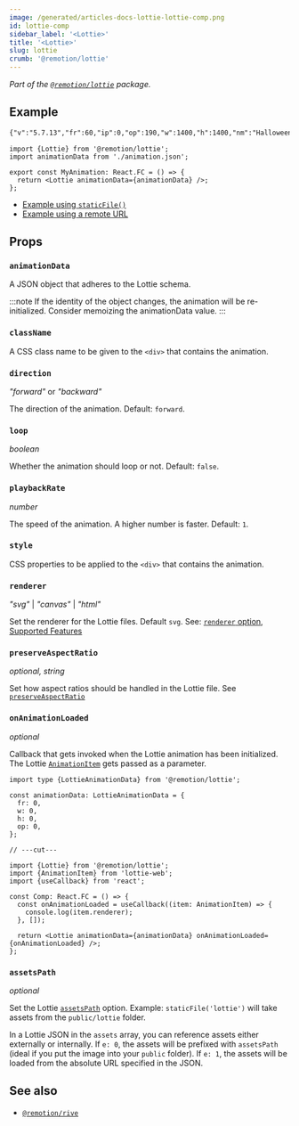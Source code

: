 ```yaml
---
image: /generated/articles-docs-lottie-lottie-comp.png
id: lottie-comp
sidebar_label: '<Lottie>'
title: '<Lottie>'
slug: lottie
crumb: '@remotion/lottie'
---
```


_Part of the [`@remotion/lottie`](/docs/lottie) package._

## Example

```txt title="animation.json"
{"v":"5.7.13","fr":60,"ip":0,"op":190,"w":1400,"h":1400,"nm":"Halloween4","ddd":0,"assets":[],"layers":[{"ddd":0,"ind":1,"ty":4,"nm":"syes2 Outlines","sr":1,"ks":{"o":{"a":1,"k":[{"i":{"x":[0.667],"y":[1]},"o":{"x":[0.333],"y":[0]},"t":81,"s":[0]},{"i":{"x":[0.833],"y":[1]},"o":{"x":[0.167],"y":[0]},"t":126,"s":[100]},{"i":{"x":[0.833],"y":[1]},"o":{"x":[0.167],"y":[0]},"t":180,"s":[100]},{"t":189,"s":[0]}],"ix":11},"r":{"a":0,"k":0,"ix":10},"p":{"a":0,"k":[700,700,0],"ix":2,"l":2},"a":{"a":0,"k":[700,700,0],"ix":1,"l":2},"s":{"a":0,"k":[81,81,100],"ix":6,"l":2}},"ao":0,"shapes":[{"ty":"gr","it":[{"ind":0,"ty":"sh","ix":1,"ks":{"a":0,"k":{"i":[[23.598,4.338],[-16.144,12.513],[-14.406,-3.486],[-5.783,-9.989],[5.551,-10.333],[13.41,0.622]],"o":[[13.06,-15.846],[12.84,-9.954],[11.369,2.748],[5.304,9.168],[-6.815,12.675],[-27.865,-1.285]],"v":[[-60.747,25.943],[-16.719,-16.816],[26.301,-32.49],[50.867,-9.75],[55.196,21.422],[18.174,35.354]],"c":true},"ix":2},"nm":"Path 1","mn":"ADBE Vector Shape - Group","hd":false},{"ty":"fl","c":{"a":0,"k":[0.075,0.035000000748,0.071000005685,1],"ix":4},"o":{"a":0,"k":100,"ix":5},"r":1,"bm":0,"nm":"Fill 1","mn":"ADBE Vector Graphic - Fill","hd":false},{"ty":"tr","p":{"a":0,"k":[1016.351,648.256],"ix":2},"a":{"a":0,"k":[0,0],"ix":1},"s":{"a":0,"k":[100,100],"ix":3},"r":{"a":0,"k":0,"ix":6},"o":{"a":0,"k":100,"ix":7},"sk":{"a":0,"k":0,"ix":4},"sa":{"a":0,"k":0,"ix":5},"nm":"Transform"}],"nm":"Group 1","np":2,"cix":2,"bm":0,"ix":1,"mn":"ADBE Vector Group","hd":false},{"ty":"gr","it":[{"ind":0,"ty":"sh","ix":1,"ks":{"a":0,"k":{"i":[[8.588,-5.228],[-0.529,-9.563],[-2.631,-4.201],[-26.415,-19.799],[-0.591,17.05],[11.075,13.562]],"o":[[-8.602,5.235],[0.295,5.194],[17.663,28.208],[8.121,-15.849],[0.646,-18.677],[-11.088,-13.558]],"v":[[-28.393,-48.557],[-43.638,-24.21],[-38.246,-10.278],[32.714,58.061],[43.521,7.485],[31.676,-44.504]],"c":true},"ix":2},"nm":"Path 1","mn":"ADBE Vector Shape - Group","hd":false},{"ty":"fl","c":{"a":0,"k":[0.075,0.035000000748,0.071000005685,1],"ix":4},"o":{"a":0,"k":100,"ix":5},"r":1,"bm":0,"nm":"Fill 1","mn":"ADBE Vector Graphic - Fill","hd":false},{"ty":"tr","p":{"a":0,"k":[868.17,595.655],"ix":2},"a":{"a":0,"k":[0,0],"ix":1},"s":{"a":0,"k":[100,100],"ix":3},"r":{"a":0,"k":0,"ix":6},"o":{"a":0,"k":100,"ix":7},"sk":{"a":0,"k":0,"ix":4},"sa":{"a":0,"k":0,"ix":5},"nm":"Transform"}],"nm":"Group 2","np":2,"cix":2,"bm":0,"ix":2,"mn":"ADBE Vector Group","hd":false}],"ip":0,"op":190,"st":0,"bm":0},{"ddd":0,"ind":2,"ty":4,"nm":"mouth Outlines","sr":1,"ks":{"o":{"a":1,"k":[{"i":{"x":[0.667],"y":[1]},"o":{"x":[0.333],"y":[0]},"t":126,"s":[0]},{"i":{"x":[0.833],"y":[1]},"o":{"x":[0.333],"y":[0]},"t":165,"s":[100]},{"i":{"x":[0.833],"y":[1]},"o":{"x":[0.167],"y":[0]},"t":180,"s":[100]},{"t":189,"s":[0]}],"ix":11},"r":{"a":0,"k":0,"ix":10},"p":{"a":0,"k":[700,700,0],"ix":2,"l":2},"a":{"a":0,"k":[700,700,0],"ix":1,"l":2},"s":{"a":0,"k":[81,81,100],"ix":6,"l":2}},"ao":0,"shapes":[{"ty":"gr","it":[{"ind":0,"ty":"sh","ix":1,"ks":{"a":0,"k":{"i":[[7.317,2.572],[-55.276,18.748],[-3.219,58.553],[13.379,-15.2],[1.988,11.645],[11.29,-14.437],[2.065,14.99],[13.311,-16.182],[4.956,16.23],[8.899,-17.054],[6.334,14.712],[1.491,-17.313],[7.875,10.834],[-1.962,-12.524]],"o":[[22.414,49.865],[55.282,-18.752],[-13.38,15.196],[-1.989,-11.659],[-11.301,14.427],[-6.001,-13.214],[-11.037,17.796],[-9.974,-12.898],[-4.967,18.206],[-8.578,-13.169],[-4.002,17.253],[-7.88,-10.845],[1.974,12.524],[-6.802,-0.536]],"v":[[-120.666,3.985],[16.998,59.13],[120.665,-77.878],[80.514,-32.268],[74.554,-67.213],[40.654,-23.918],[28.508,-66.494],[-8.082,-15.423],[-30.68,-59.515],[-51.564,-6.359],[-73.981,-48.265],[-82.225,3.686],[-105.874,-28.833],[-99.963,8.752]],"c":true},"ix":2},"nm":"Path 1","mn":"ADBE Vector Shape - Group","hd":false},{"ty":"fl","c":{"a":0,"k":[0.075,0.035000000748,0.071000005685,1],"ix":4},"o":{"a":0,"k":100,"ix":5},"r":1,"bm":0,"nm":"Fill 1","mn":"ADBE Vector Graphic - Fill","hd":false},{"ty":"tr","p":{"a":0,"k":[546.778,620.971],"ix":2},"a":{"a":0,"k":[0,0],"ix":1},"s":{"a":0,"k":[100,100],"ix":3},"r":{"a":0,"k":0,"ix":6},"o":{"a":0,"k":100,"ix":7},"sk":{"a":0,"k":0,"ix":4},"sa":{"a":0,"k":0,"ix":5},"nm":"Transform"}],"nm":"Group 1","np":2,"cix":2,"bm":0,"ix":1,"mn":"ADBE Vector Group","hd":false}],"ip":0,"op":190,"st":0,"bm":0},{"ddd":0,"ind":3,"ty":4,"nm":"eyes Outlines","sr":1,"ks":{"o":{"a":1,"k":[{"i":{"x":[0.667],"y":[1]},"o":{"x":[0.333],"y":[0]},"t":45,"s":[0]},{"i":{"x":[0.833],"y":[1]},"o":{"x":[0.333],"y":[0]},"t":90,"s":[100]},{"i":{"x":[0.833],"y":[1]},"o":{"x":[0.167],"y":[0]},"t":180,"s":[100]},{"t":189,"s":[0]}],"ix":11},"r":{"a":0,"k":0,"ix":10},"p":{"a":0,"k":[700,700,0],"ix":2,"l":2},"a":{"a":0,"k":[700,700,0],"ix":1,"l":2},"s":{"a":0,"k":[81,81,100],"ix":6,"l":2}},"ao":0,"shapes":[{"ty":"gr","it":[{"ind":0,"ty":"sh","ix":1,"ks":{"a":0,"k":{"i":[[-7.396,4.729],[-19.62,-29.593],[4.757,-6.698],[3.418,0.553],[3.092,1.532],[20.959,-9.584],[5.658,5.583],[-3.349,8.47]],"o":[[31.578,-20.161],[3.851,5.791],[-2.607,3.689],[-3.404,-0.546],[-18.538,-9.155],[-7.691,3.517],[-5.026,-4.942],[3.335,-8.474]],"v":[[-38.476,-16.268],[50.238,0.056],[52.279,22.001],[42.187,26.309],[32.713,22.262],[-29.641,29.118],[-52.01,30.845],[-53.511,6.705]],"c":true},"ix":2},"nm":"Path 1","mn":"ADBE Vector Shape - Group","hd":false},{"ty":"fl","c":{"a":0,"k":[0.075,0.035000000748,0.071000005685,1],"ix":4},"o":{"a":0,"k":100,"ix":5},"r":1,"bm":0,"nm":"Fill 1","mn":"ADBE Vector Graphic - Fill","hd":false},{"ty":"tr","p":{"a":0,"k":[593.479,470.1],"ix":2},"a":{"a":0,"k":[0,0],"ix":1},"s":{"a":0,"k":[100,100],"ix":3},"r":{"a":0,"k":0,"ix":6},"o":{"a":0,"k":100,"ix":7},"sk":{"a":0,"k":0,"ix":4},"sa":{"a":0,"k":0,"ix":5},"nm":"Transform"}],"nm":"Group 1","np":2,"cix":2,"bm":0,"ix":1,"mn":"ADBE Vector Group","hd":false},{"ty":"gr","it":[{"ind":0,"ty":"sh","ix":1,"ks":{"a":0,"k":{"i":[[7.389,-0.306],[10.089,-32.457],[-5.582,-2.562],[-2.79,2.184],[-2.306,2.765],[-20.077,3.744],[-3.576,7.127],[4.767,4.621]],"o":[[-31.53,1.33],[-1.975,6.351],[3.057,1.398],[2.789,-2.191],[13.781,-16.557],[7.361,-1.367],[3.173,-6.334],[-4.775,-4.616]],"v":[[24.553,-38.597],[-47.578,19.949],[-44.355,37.505],[-34.765,35.475],[-27.572,27.482],[27.256,0.095],[46.764,-10.272],[42.601,-29.199]],"c":true},"ix":2},"nm":"Path 1","mn":"ADBE Vector Shape - Group","hd":false},{"ty":"fl","c":{"a":0,"k":[0.075,0.035000000748,0.071000005685,1],"ix":4},"o":{"a":0,"k":100,"ix":5},"r":1,"bm":0,"nm":"Fill 1","mn":"ADBE Vector Graphic - Fill","hd":false},{"ty":"tr","p":{"a":0,"k":[440.244,517.803],"ix":2},"a":{"a":0,"k":[0,0],"ix":1},"s":{"a":0,"k":[100,100],"ix":3},"r":{"a":0,"k":0,"ix":6},"o":{"a":0,"k":100,"ix":7},"sk":{"a":0,"k":0,"ix":4},"sa":{"a":0,"k":0,"ix":5},"nm":"Transform"}],"nm":"Group 2","np":2,"cix":2,"bm":0,"ix":2,"mn":"ADBE Vector Group","hd":false}],"ip":0,"op":190,"st":0,"bm":0},{"ddd":0,"ind":4,"ty":4,"nm":"mouth2 Outlines","sr":1,"ks":{"o":{"a":1,"k":[{"i":{"x":[0.667],"y":[1]},"o":{"x":[0.333],"y":[0]},"t":126,"s":[0]},{"i":{"x":[0.833],"y":[1]},"o":{"x":[0.333],"y":[0]},"t":165,"s":[100]},{"i":{"x":[0.833],"y":[1]},"o":{"x":[0.167],"y":[0]},"t":180,"s":[100]},{"t":189,"s":[0]}],"ix":11},"r":{"a":0,"k":0,"ix":10},"p":{"a":0,"k":[700,700,0],"ix":2,"l":2},"a":{"a":0,"k":[700,700,0],"ix":1,"l":2},"s":{"a":0,"k":[81,81,100],"ix":6,"l":2}},"ao":0,"shapes":[{"ty":"gr","it":[{"ind":0,"ty":"sh","ix":1,"ks":{"a":0,"k":{"i":[[11.047,0.956],[0.35,-0.144],[0.901,-1.041],[0.453,-0.618],[6.272,-1.931],[2.02,4.882],[0.962,4.226],[1.458,0.346],[11.15,-8.673],[-0.171,2.531],[1.951,12.662],[3.18,1.45],[13.157,-7.11],[0.926,1.658],[-0.976,17.147],[1.614,1.247],[12.07,-2.924],[0.343,1.504],[-0.344,14.485],[7.543,12.506],[-22.114,-32.028],[-40.746,1.47],[-15.773,3.874],[-20.658,19.937]],"o":[[-0.372,0.196],[-1.807,0.783],[-0.48,0.584],[-3.758,5.235],[-6.691,2.037],[-1.635,-3.985],[-1.457,-0.333],[-12.07,7.424],[-2.192,1.704],[0.879,-13.049],[-3.256,-1.326],[-12.922,7.606],[-1.69,0.913],[-8.038,-14.387],[-1.649,-1.216],[-11.946,3.538],[-1.422,0.347],[-3.057,-14.063],[-9.542,-10.892],[-13.918,42.095],[22.116,32.017],[15.849,-0.563],[26.731,-6.576],[-11.239,0.395]],"v":[[92.391,39.28],[91.312,39.895],[89.958,40.758],[88.632,42.688],[73.251,56.833],[59.978,46.164],[56.337,33.77],[51.953,32.747],[19.356,61.315],[14.203,58.736],[12.404,19.979],[2.697,15.895],[-36.016,38.817],[-40.639,37.952],[-45.022,-12.052],[-49.907,-15.751],[-85.63,-4.227],[-88.88,-5.848],[-86.097,-49.696],[-111.915,-84.732],[-98.622,33.936],[2.875,83.262],[50.47,75.383],[125.833,40.211]],"c":true},"ix":2},"nm":"Path 1","mn":"ADBE Vector Shape - Group","hd":false},{"ty":"fl","c":{"a":0,"k":[0.075,0.035000000748,0.071000005685,1],"ix":4},"o":{"a":0,"k":100,"ix":5},"r":1,"bm":0,"nm":"Fill 1","mn":"ADBE Vector Graphic - Fill","hd":false},{"ty":"tr","p":{"a":0,"k":[902.385,716.475],"ix":2},"a":{"a":0,"k":[0,0],"ix":1},"s":{"a":0,"k":[100,100],"ix":3},"r":{"a":0,"k":0,"ix":6},"o":{"a":0,"k":100,"ix":7},"sk":{"a":0,"k":0,"ix":4},"sa":{"a":0,"k":0,"ix":5},"nm":"Transform"}],"nm":"Group 1","np":2,"cix":2,"bm":0,"ix":1,"mn":"ADBE Vector Group","hd":false}],"ip":0,"op":190,"st":0,"bm":0},{"ddd":0,"ind":5,"ty":4,"nm":"bag Outlines","sr":1,"ks":{"o":{"a":1,"k":[{"i":{"x":[0.667],"y":[1]},"o":{"x":[0.333],"y":[0]},"t":0,"s":[0]},{"i":{"x":[0.833],"y":[1]},"o":{"x":[0.333],"y":[0]},"t":45,"s":[100]},{"i":{"x":[0.833],"y":[1]},"o":{"x":[0.167],"y":[0]},"t":180,"s":[100]},{"t":189,"s":[0]}],"ix":11},"r":{"a":0,"k":0,"ix":10},"p":{"a":1,"k":[{"i":{"x":0.667,"y":1},"o":{"x":0.333,"y":0},"t":0,"s":[700,856,0],"to":[0,-26,0],"ti":[0,26,0]},{"t":45,"s":[700,700,0]}],"ix":2,"l":2},"a":{"a":0,"k":[700,700,0],"ix":1,"l":2},"s":{"a":0,"k":[81,81,100],"ix":6,"l":2}},"ao":0,"shapes":[{"ty":"gr","it":[{"ind":0,"ty":"sh","ix":1,"ks":{"a":0,"k":{"i":[[0,0],[8.615,2.583]],"o":[[-8.625,-2.576],[0,0]],"v":[[12.924,3.867],[-12.924,-3.867]],"c":false},"ix":2},"nm":"Path 1","mn":"ADBE Vector Shape - Group","hd":false},{"ty":"st","c":{"a":0,"k":[0.075,0.035000000748,0.071000005685,1],"ix":3},"o":{"a":0,"k":100,"ix":4},"w":{"a":0,"k":0.5,"ix":5},"lc":2,"lj":1,"ml":10,"bm":0,"nm":"Stroke 1","mn":"ADBE Vector Graphic - Stroke","hd":false},{"ty":"tr","p":{"a":0,"k":[600.913,847.655],"ix":2},"a":{"a":0,"k":[0,0],"ix":1},"s":{"a":0,"k":[100,100],"ix":3},"r":{"a":0,"k":0,"ix":6},"o":{"a":0,"k":100,"ix":7},"sk":{"a":0,"k":0,"ix":4},"sa":{"a":0,"k":0,"ix":5},"nm":"Transform"}],"nm":"Group 1","np":2,"cix":2,"bm":0,"ix":1,"mn":"ADBE Vector Group","hd":false},{"ty":"gr","it":[{"ind":0,"ty":"sh","ix":1,"ks":{"a":0,"k":{"i":[[0,0],[0.526,16.058]],"o":[[-3.854,-15.354],[0,0]],"v":[[3.306,23.664],[-3.306,-23.663]],"c":false},"ix":2},"nm":"Path 1","mn":"ADBE Vector Shape - Group","hd":false},{"ty":"st","c":{"a":0,"k":[0.075,0.035000000748,0.071000005685,1],"ix":3},"o":{"a":0,"k":100,"ix":4},"w":{"a":0,"k":0.5,"ix":5},"lc":2,"lj":1,"ml":10,"bm":0,"nm":"Stroke 1","mn":"ADBE Vector Graphic - Stroke","hd":false},{"ty":"tr","p":{"a":0,"k":[637.784,816.297],"ix":2},"a":{"a":0,"k":[0,0],"ix":1},"s":{"a":0,"k":[100,100],"ix":3},"r":{"a":0,"k":0,"ix":6},"o":{"a":0,"k":100,"ix":7},"sk":{"a":0,"k":0,"ix":4},"sa":{"a":0,"k":0,"ix":5},"nm":"Transform"}],"nm":"Group 2","np":2,"cix":2,"bm":0,"ix":2,"mn":"ADBE Vector Group","hd":false},{"ty":"gr","it":[{"ind":0,"ty":"sh","ix":1,"ks":{"a":0,"k":{"i":[[0,0],[1.099,64.303]],"o":[[8.364,-64.161],[0,0]],"v":[[-33.274,90.516],[32.175,-90.516]],"c":false},"ix":2},"nm":"Path 1","mn":"ADBE Vector Shape - Group","hd":false},{"ty":"st","c":{"a":0,"k":[0.075,0.035000000748,0.071000005685,1],"ix":3},"o":{"a":0,"k":100,"ix":4},"w":{"a":0,"k":0.5,"ix":5},"lc":2,"lj":1,"ml":10,"bm":0,"nm":"Stroke 1","mn":"ADBE Vector Graphic - Stroke","hd":false},{"ty":"tr","p":{"a":0,"k":[704.139,727.834],"ix":2},"a":{"a":0,"k":[0,0],"ix":1},"s":{"a":0,"k":[100,100],"ix":3},"r":{"a":0,"k":0,"ix":6},"o":{"a":0,"k":100,"ix":7},"sk":{"a":0,"k":0,"ix":4},"sa":{"a":0,"k":0,"ix":5},"nm":"Transform"}],"nm":"Group 3","np":2,"cix":2,"bm":0,"ix":3,"mn":"ADBE Vector Group","hd":false},{"ty":"gr","it":[{"ind":0,"ty":"sh","ix":1,"ks":{"a":0,"k":{"i":[[0,0],[-17.84,-0.216]],"o":[[12.329,-13.789],[0,0]],"v":[[-24.055,10.932],[24.055,-10.716]],"c":false},"ix":2},"nm":"Path 1","mn":"ADBE Vector Shape - Group","hd":false},{"ty":"st","c":{"a":0,"k":[0.075,0.035000000748,0.071000005685,1],"ix":3},"o":{"a":0,"k":100,"ix":4},"w":{"a":0,"k":0.5,"ix":5},"lc":2,"lj":1,"ml":10,"bm":0,"nm":"Stroke 1","mn":"ADBE Vector Graphic - Stroke","hd":false},{"ty":"tr","p":{"a":0,"k":[631.898,872.32],"ix":2},"a":{"a":0,"k":[0,0],"ix":1},"s":{"a":0,"k":[100,100],"ix":3},"r":{"a":0,"k":0,"ix":6},"o":{"a":0,"k":100,"ix":7},"sk":{"a":0,"k":0,"ix":4},"sa":{"a":0,"k":0,"ix":5},"nm":"Transform"}],"nm":"Group 4","np":2,"cix":2,"bm":0,"ix":4,"mn":"ADBE Vector Group","hd":false},{"ty":"gr","it":[{"ind":0,"ty":"sh","ix":1,"ks":{"a":0,"k":{"i":[[-72.516,-64.379],[37.905,51.972],[-22.914,63.997],[-5.819,-16.495]],"o":[[-59.257,-20.067],[-37.908,-51.984],[-3.878,17.642],[57.508,162.522]],"v":[[104.068,147.081],[-49.833,42.111],[-81.154,-147.081],[-71.512,-95.847]],"c":true},"ix":2},"nm":"Path 1","mn":"ADBE Vector Shape - Group","hd":false},{"ty":"fl","c":{"a":0,"k":[0.969000004787,0.741000007181,0.118000000598,1],"ix":4},"o":{"a":0,"k":100,"ix":5},"r":1,"bm":0,"nm":"Fill 1","mn":"ADBE Vector Graphic - Fill","hd":false},{"ty":"tr","p":{"a":0,"k":[427.43,668.832],"ix":2},"a":{"a":0,"k":[0,0],"ix":1},"s":{"a":0,"k":[100,100],"ix":3},"r":{"a":0,"k":0,"ix":6},"o":{"a":0,"k":100,"ix":7},"sk":{"a":0,"k":0,"ix":4},"sa":{"a":0,"k":0,"ix":5},"nm":"Transform"}],"nm":"Group 5","np":2,"cix":2,"bm":0,"ix":5,"mn":"ADBE Vector Group","hd":false},{"ty":"gr","it":[{"ind":0,"ty":"sh","ix":1,"ks":{"a":0,"k":{"i":[[8.866,-6.495],[0.807,-32.509],[-9.164,1.806],[-6.173,-2.765],[-5.894,5.98],[-2.047,7.553],[-2.082,-1.941],[-6.777,11.777],[5.942,8.88],[9.147,5.476],[5.053,9.556]],"o":[[-19.38,31.237],[8.961,-0.348],[7.598,-1.507],[5.99,2.686],[5.901,-5.981],[3.091,0.23],[7.722,7.206],[6.781,-11.763],[-5.926,-8.869],[-9.142,-5.468],[-10.992,6.035]],"v":[[-27.619,-40.056],[-58.87,58.621],[-34.688,41.174],[-17.901,51.129],[2.76,44.279],[14.133,22.897],[20.859,27.953],[52.089,16.019],[51.238,-17.908],[26.651,-37.659],[3.237,-58.622]],"c":true},"ix":2},"nm":"Path 1","mn":"ADBE Vector Shape - Group","hd":false},{"ty":"fl","c":{"a":0,"k":[0.969000004787,0.573000021542,0.118000000598,1],"ix":4},"o":{"a":0,"k":100,"ix":5},"r":1,"bm":0,"nm":"Fill 1","mn":"ADBE Vector Graphic - Fill","hd":false},{"ty":"tr","p":{"a":0,"k":[641.742,907.073],"ix":2},"a":{"a":0,"k":[0,0],"ix":1},"s":{"a":0,"k":[100,100],"ix":3},"r":{"a":0,"k":0,"ix":6},"o":{"a":0,"k":100,"ix":7},"sk":{"a":0,"k":0,"ix":4},"sa":{"a":0,"k":0,"ix":5},"nm":"Transform"}],"nm":"Group 6","np":2,"cix":2,"bm":0,"ix":6,"mn":"ADBE Vector Group","hd":false},{"ty":"gr","it":[{"ind":0,"ty":"sh","ix":1,"ks":{"a":0,"k":{"i":[[2.706,-1.381],[21.725,-6.242],[38.98,-2.594],[62.052,20.984],[-17.443,-15.86],[-18.995,-4.791],[-31.264,-1.11],[-15.794,2.006],[-8.282,1.082],[-8.244,1.997],[-14.345,4.732],[-12.963,34.525]],"o":[[-20.445,10.397],[-38.118,10.974],[-65.457,4.355],[14.777,20.992],[18.635,6.042],[30.146,7.602],[15.774,0.559],[8.275,-1.041],[8.346,-1.093],[14.579,-3.52],[16.955,-25.265],[-2.679,1.45]],"v":[[183.763,-52.337],[120.274,-27.564],[3.519,-8.568],[-191.806,-29.773],[-143.147,25.428],[-86.776,41.949],[5.462,56.126],[52.876,54.071],[77.711,51.585],[102.617,46.854],[145.888,33.926],[191.806,-56.686]],"c":true},"ix":2},"nm":"Path 1","mn":"ADBE Vector Shape - Group","hd":false},{"ty":"fl","c":{"a":0,"k":[0.969000004787,0.486000001197,0.118000000598,1],"ix":4},"o":{"a":0,"k":100,"ix":5},"r":1,"bm":0,"nm":"Fill 1","mn":"ADBE Vector Graphic - Fill","hd":false},{"ty":"tr","p":{"a":0,"k":[558.172,763.575],"ix":2},"a":{"a":0,"k":[0,0],"ix":1},"s":{"a":0,"k":[100,100],"ix":3},"r":{"a":0,"k":0,"ix":6},"o":{"a":0,"k":100,"ix":7},"sk":{"a":0,"k":0,"ix":4},"sa":{"a":0,"k":0,"ix":5},"nm":"Transform"}],"nm":"Group 7","np":2,"cix":2,"bm":0,"ix":7,"mn":"ADBE Vector Group","hd":false},{"ty":"gr","it":[{"ind":0,"ty":"sh","ix":1,"ks":{"a":0,"k":{"i":[[0.748,-0.652],[19.6,-12.887],[20.15,-8.227],[41.021,-7.313],[73.322,12.96],[-8.701,-28.13],[-39.795,-2.524],[-20.201,0.653],[-21.125,2.373],[-39.801,16.604],[-30.398,23.646],[0.989,16.027],[8.238,24.08]],"o":[[-17.766,15.702],[-18.505,12.164],[-39.189,16.01],[-74.343,13.262],[0.8,26.411],[37.653,12.489],[20.094,1.275],[21.101,-0.669],[42.017,-4.706],[34.875,-14.564],[0.812,-15.688],[-1.539,-25.339],[-0.742,0.664]],"v":[[220.406,-106.169],[164.566,-62.793],[106.49,-32.732],[-14.375,1.923],[-238.266,2.747],[-224.433,84.76],[-107.675,106.689],[-47.182,107.517],[15.997,104.673],[139.501,72.388],[237.441,14.158],[237.277,-33.444],[222.604,-108.169]],"c":true},"ix":2},"nm":"Path 1","mn":"ADBE Vector Shape - Group","hd":false},{"ty":"fl","c":{"a":0,"k":[0.969000004787,0.486000001197,0.118000000598,1],"ix":4},"o":{"a":0,"k":100,"ix":5},"r":1,"bm":0,"nm":"Fill 1","mn":"ADBE Vector Graphic - Fill","hd":false},{"ty":"tr","p":{"a":0,"k":[542.572,550.63],"ix":2},"a":{"a":0,"k":[0,0],"ix":1},"s":{"a":0,"k":[100,100],"ix":3},"r":{"a":0,"k":0,"ix":6},"o":{"a":0,"k":100,"ix":7},"sk":{"a":0,"k":0,"ix":4},"sa":{"a":0,"k":0,"ix":5},"nm":"Transform"}],"nm":"Group 8","np":2,"cix":2,"bm":0,"ix":8,"mn":"ADBE Vector Group","hd":false},{"ty":"gr","it":[{"ind":0,"ty":"sh","ix":1,"ks":{"a":0,"k":{"i":[[9.862,-7.646],[15.162,-9.48],[14.464,-6.695],[49.288,-2.895],[6.052,-24.753],[-35.318,7.701],[-36.026,14.11],[-34.972,21.448],[-17.442,14.956],[37.615,7.42]],"o":[[-14.238,11.061],[-13.668,8.54],[-45.751,21.155],[-11.582,20.861],[35.689,-0.331],[37.475,-8.161],[37.547,-14.702],[19.531,-11.998],[-25.779,-21.221],[-9.365,8.622]],"v":[[66.742,-67.805],[22.932,-36.272],[-19.341,-13.46],[-163.892,23.572],[-190.781,92.214],[-83.967,80.871],[25.104,43.829],[135.152,-7.765],[190.781,-48.005],[95.693,-92.214]],"c":true},"ix":2},"nm":"Path 1","mn":"ADBE Vector Shape - Group","hd":false},{"ty":"fl","c":{"a":0,"k":[0.969000004787,0.486000001197,0.118000000598,1],"ix":4},"o":{"a":0,"k":100,"ix":5},"r":1,"bm":0,"nm":"Fill 1","mn":"ADBE Vector Graphic - Fill","hd":false},{"ty":"tr","p":{"a":0,"k":[503.056,384.674],"ix":2},"a":{"a":0,"k":[0,0],"ix":1},"s":{"a":0,"k":[100,100],"ix":3},"r":{"a":0,"k":0,"ix":6},"o":{"a":0,"k":100,"ix":7},"sk":{"a":0,"k":0,"ix":4},"sa":{"a":0,"k":0,"ix":5},"nm":"Transform"}],"nm":"Group 9","np":2,"cix":2,"bm":0,"ix":9,"mn":"ADBE Vector Group","hd":false},{"ty":"gr","it":[{"ind":0,"ty":"sh","ix":1,"ks":{"a":0,"k":{"i":[[-10.58,3.984],[-17.896,10.432],[-2.689,1.697],[5.496,-1.099],[24.656,-19.862]],"o":[[19.116,-7.21],[2.745,-1.604],[-5.334,0.838],[-27.679,5.571],[10.803,-3.068]],"v":[[-15.85,10.457],[39.872,-15.909],[47.944,-20.956],[31.738,-18.081],[-47.943,20.956]],"c":true},"ix":2},"nm":"Path 1","mn":"ADBE Vector Shape - Group","hd":false},{"ty":"fl","c":{"a":0,"k":[0.969000004787,0.486000001197,0.118000000598,1],"ix":4},"o":{"a":0,"k":100,"ix":5},"r":1,"bm":0,"nm":"Fill 1","mn":"ADBE Vector Graphic - Fill","hd":false},{"ty":"tr","p":{"a":0,"k":[449.376,312.701],"ix":2},"a":{"a":0,"k":[0,0],"ix":1},"s":{"a":0,"k":[100,100],"ix":3},"r":{"a":0,"k":0,"ix":6},"o":{"a":0,"k":100,"ix":7},"sk":{"a":0,"k":0,"ix":4},"sa":{"a":0,"k":0,"ix":5},"nm":"Transform"}],"nm":"Group 10","np":2,"cix":2,"bm":0,"ix":10,"mn":"ADBE Vector Group","hd":false},{"ty":"gr","it":[{"ind":0,"ty":"sh","ix":1,"ks":{"a":0,"k":{"i":[[68.181,130.869],[-122.563,24.684],[-7.989,-131.206],[60.967,-5.235]],"o":[[-101.686,-195.127],[193.949,-39.041],[11.013,180.573],[-78.881,6.774]],"v":[[-173.28,128.982],[-34.783,-271.169],[263.953,-48.596],[104.049,303.437]],"c":true},"ix":2},"nm":"Path 1","mn":"ADBE Vector Shape - Group","hd":false},{"ty":"fl","c":{"a":0,"k":[0.969000004787,0.573000021542,0.118000000598,1],"ix":4},"o":{"a":0,"k":100,"ix":5},"r":1,"bm":0,"nm":"Fill 1","mn":"ADBE Vector Graphic - Fill","hd":false},{"ty":"tr","p":{"a":0,"k":[515.896,565.783],"ix":2},"a":{"a":0,"k":[0,0],"ix":1},"s":{"a":0,"k":[100,100],"ix":3},"r":{"a":0,"k":0,"ix":6},"o":{"a":0,"k":100,"ix":7},"sk":{"a":0,"k":0,"ix":4},"sa":{"a":0,"k":0,"ix":5},"nm":"Transform"}],"nm":"Group 11","np":2,"cix":2,"bm":0,"ix":11,"mn":"ADBE Vector Group","hd":false},{"ty":"gr","it":[{"ind":0,"ty":"sh","ix":1,"ks":{"a":0,"k":{"i":[[0,0],[-6.657,-16.803],[-5.001,-17.299],[20.816,-16.044],[21.149,-15.557],[4.214,-39.152],[-25.488,-28.314]],"o":[[-10.899,14.536],[6.588,16.657],[7.369,25.545],[-20.827,16.059],[-30.987,22.781],[-4.209,39.162],[0,0]],"v":[[55.865,-207.393],[48.834,-155.371],[75.162,-109.187],[44.99,-40.176],[-22.044,0.364],[-78.322,99.446],[-44.264,207.393]],"c":false},"ix":2},"nm":"Path 1","mn":"ADBE Vector Shape - Group","hd":false},{"ty":"st","c":{"a":0,"k":[0.075,0.035000000748,0.071000005685,1],"ix":3},"o":{"a":0,"k":100,"ix":4},"w":{"a":0,"k":0.5,"ix":5},"lc":2,"lj":1,"ml":10,"bm":0,"nm":"Stroke 1","mn":"ADBE Vector Graphic - Stroke","hd":false},{"ty":"tr","p":{"a":0,"k":[584.175,1089.951],"ix":2},"a":{"a":0,"k":[0,0],"ix":1},"s":{"a":0,"k":[100,100],"ix":3},"r":{"a":0,"k":0,"ix":6},"o":{"a":0,"k":100,"ix":7},"sk":{"a":0,"k":0,"ix":4},"sa":{"a":0,"k":0,"ix":5},"nm":"Transform"}],"nm":"Group 12","np":2,"cix":2,"bm":0,"ix":12,"mn":"ADBE Vector Group","hd":false}],"ip":0,"op":190,"st":0,"bm":0},{"ddd":0,"ind":6,"ty":4,"nm":"bag2 Outlines","sr":1,"ks":{"o":{"a":1,"k":[{"i":{"x":[0.667],"y":[1]},"o":{"x":[0.333],"y":[0]},"t":0,"s":[0]},{"i":{"x":[0.78],"y":[17.742]},"o":{"x":[0.318],"y":[0]},"t":45,"s":[100]},{"i":{"x":[0.722],"y":[1]},"o":{"x":[0.385],"y":[0.02]},"t":180,"s":[100]},{"t":189,"s":[0]}],"ix":11},"r":{"a":0,"k":0,"ix":10},"p":{"a":1,"k":[{"i":{"x":0.667,"y":1},"o":{"x":0.333,"y":0},"t":0,"s":[700,856,0],"to":[0,-26,0],"ti":[0,26,0]},{"i":{"x":0.667,"y":0.667},"o":{"x":0.333,"y":0.333},"t":45,"s":[700,700,0],"to":[0,0,0],"ti":[0,0,0]},{"t":180,"s":[700,700,0]}],"ix":2,"l":2},"a":{"a":0,"k":[700,700,0],"ix":1,"l":2},"s":{"a":0,"k":[81,81,100],"ix":6,"l":2}},"ao":0,"shapes":[{"ty":"gr","it":[{"ind":0,"ty":"sh","ix":1,"ks":{"a":0,"k":{"i":[[0,0],[2.9,-19.847],[4.72,-18.521],[28.38,8.632],[28.418,9.365],[25.324,-26.216],[-8.571,-47.938]],"o":[[-18.212,0.265],[-2.865,19.662],[-7.008,27.384],[-28.382,-8.639],[-41.631,-13.695],[-25.315,26.209],[0,0]],"v":[[164.64,-110.647],[129.617,-77.27],[129.253,-14.616],[63.143,8.512],[-22.154,-27.992],[-129.267,-7.969],[-156.069,110.647]],"c":false},"ix":2},"nm":"Path 1","mn":"ADBE Vector Shape - Group","hd":false},{"ty":"st","c":{"a":0,"k":[0.075,0.035000000748,0.071000005685,1],"ix":3},"o":{"a":0,"k":100,"ix":4},"w":{"a":0,"k":0.5,"ix":5},"lc":2,"lj":1,"ml":10,"bm":0,"nm":"Stroke 1","mn":"ADBE Vector Graphic - Stroke","hd":false},{"ty":"tr","p":{"a":0,"k":[639.495,1092.547],"ix":2},"a":{"a":0,"k":[0,0],"ix":1},"s":{"a":0,"k":[100,100],"ix":3},"r":{"a":0,"k":0,"ix":6},"o":{"a":0,"k":100,"ix":7},"sk":{"a":0,"k":0,"ix":4},"sa":{"a":0,"k":0,"ix":5},"nm":"Transform"}],"nm":"Group 1","np":2,"cix":2,"bm":0,"ix":1,"mn":"ADBE Vector Group","hd":false},{"ty":"gr","it":[{"ind":0,"ty":"sh","ix":1,"ks":{"a":0,"k":{"i":[[0,0],[-20.659,-6.039],[-4.555,2.608]],"o":[[15.608,15.265],[4.925,1.443],[0,0]],"v":[[-35.229,-17.546],[20.205,15.021],[35.229,14.938]],"c":false},"ix":2},"nm":"Path 1","mn":"ADBE Vector Shape - Group","hd":false},{"ty":"st","c":{"a":0,"k":[0.075,0.035000000748,0.071000005685,1],"ix":3},"o":{"a":0,"k":100,"ix":4},"w":{"a":0,"k":0.5,"ix":5},"lc":2,"lj":1,"ml":10,"bm":0,"nm":"Stroke 1","mn":"ADBE Vector Graphic - Stroke","hd":false},{"ty":"tr","p":{"a":0,"k":[792.133,965.742],"ix":2},"a":{"a":0,"k":[0,0],"ix":1},"s":{"a":0,"k":[100,100],"ix":3},"r":{"a":0,"k":0,"ix":6},"o":{"a":0,"k":100,"ix":7},"sk":{"a":0,"k":0,"ix":4},"sa":{"a":0,"k":0,"ix":5},"nm":"Transform"}],"nm":"Group 2","np":2,"cix":2,"bm":0,"ix":2,"mn":"ADBE Vector Group","hd":false},{"ty":"gr","it":[{"ind":0,"ty":"sh","ix":1,"ks":{"a":0,"k":{"i":[[9.858,3.47],[17.243,-8.645],[3.813,-4.953],[-4.074,-4.7],[-5.792,1.062],[-5.826,0.742],[0.351,-6.849],[-6.644,-2.504],[-11.081,3.28],[-1.257,-5.475],[-5.786,-0.838],[-4.259,7.714],[-3.318,-3.5],[-4.519,1.972],[1.36,7.403],[0,0]],"o":[[-17.656,7.846],[-5.682,2.852],[-3.827,4.947],[3.738,4.317],[5.757,-1.085],[-3.366,6.056],[-0.329,6.843],[10.737,4.06],[-1.065,5.54],[1.257,5.503],[8.964,1.288],[1.545,4.493],[3.311,3.497],[7.166,-3.106],[0,0],[-16.289,-4.706]],"v":[[7.867,-55.071],[-44.488,-30.333],[-59.843,-19.486],[-60.737,-2.43],[-44.482,1.496],[-27.445,-2.773],[-34.425,16.51],[-24.717,33.315],[7.585,23.906],[6.72,40.64],[17.966,52.221],[37.813,36.867],[44.305,49.521],[57.646,53.1],[63.232,32.915],[49.705,-40.336]],"c":true},"ix":2},"nm":"Path 1","mn":"ADBE Vector Shape - Group","hd":false},{"ty":"fl","c":{"a":0,"k":[0.779999976065,0.685999971278,0.745000023935,1],"ix":4},"o":{"a":0,"k":100,"ix":5},"r":1,"bm":0,"nm":"Fill 1","mn":"ADBE Vector Graphic - Fill","hd":false},{"ty":"tr","p":{"a":0,"k":[770.767,992.317],"ix":2},"a":{"a":0,"k":[0,0],"ix":1},"s":{"a":0,"k":[100,100],"ix":3},"r":{"a":0,"k":0,"ix":6},"o":{"a":0,"k":100,"ix":7},"sk":{"a":0,"k":0,"ix":4},"sa":{"a":0,"k":0,"ix":5},"nm":"Transform"}],"nm":"Group 3","np":2,"cix":2,"bm":0,"ix":3,"mn":"ADBE Vector Group","hd":false},{"ty":"gr","it":[{"ind":0,"ty":"sh","ix":1,"ks":{"a":0,"k":{"i":[[-1.264,11.84],[1.93,23.118],[13.493,13.685],[10.346,3.167],[10.326,3.541],[9.885,5.272],[8.182,6.179],[9.425,15.3],[4.871,24.347],[-2.315,-37.671],[-9.584,-12.916],[-13.692,-9.651],[-13.864,-14.488],[-3.757,-8.097],[-1.353,-9.519],[1.306,-18.467],[-26.827,8.697]],"o":[[2.445,-22.702],[-1.67,-20.133],[-7.701,-7.809],[-10.435,-3.181],[-10.566,-3.634],[-8.994,-4.796],[-14.117,-10.653],[-12.745,-20.771],[-7.976,37.612],[4.699,15.124],[10.112,13.633],[15.966,11.257],[6.079,6.352],[4.026,8.652],[2.631,18.466],[22.761,1.02],[-1.841,-11.668]],"v":[[94.696,116.621],[104.932,49.041],[79.299,-2.088],[52.858,-18.147],[21.387,-26.947],[-9.246,-40.487],[-35.476,-56.409],[-70.828,-96.2],[-96.852,-164.882],[-104.546,-50.295],[-82.933,-7.962],[-46.646,27.699],[2.062,59.445],[16.928,81.162],[24.142,108.549],[20.342,163.862],[95.658,152.094]],"c":true},"ix":2},"nm":"Path 1","mn":"ADBE Vector Shape - Group","hd":false},{"ty":"fl","c":{"a":0,"k":[0.877999997606,0.827000038297,0.859000052658,1],"ix":4},"o":{"a":0,"k":100,"ix":5},"r":1,"bm":0,"nm":"Fill 1","mn":"ADBE Vector Graphic - Fill","hd":false},{"ty":"tr","p":{"a":0,"k":[805.701,815.953],"ix":2},"a":{"a":0,"k":[0,0],"ix":1},"s":{"a":0,"k":[100,100],"ix":3},"r":{"a":0,"k":0,"ix":6},"o":{"a":0,"k":100,"ix":7},"sk":{"a":0,"k":0,"ix":4},"sa":{"a":0,"k":0,"ix":5},"nm":"Transform"}],"nm":"Group 4","np":2,"cix":2,"bm":0,"ix":4,"mn":"ADBE Vector Group","hd":false},{"ty":"gr","it":[{"ind":0,"ty":"sh","ix":1,"ks":{"a":0,"k":{"i":[[-0.329,13.641],[9.652,21.99],[14.942,14.567],[23.131,3.833],[23.324,10.143],[10.106,6],[7.831,5.805],[8.464,19.542],[-1.854,13.761],[1.209,-2.508],[4.967,-18.82],[-21.015,-26.528],[-16.592,-8.916],[-10.532,-3.988],[-10.339,-2.717],[-8.402,-6.437],[-5.482,-7.296],[0.996,-20.573],[1.085,-22.073],[-1.237,-8.089],[-33.45,25.94]],"o":[[0.611,-24.158],[-8.601,-19.587],[-17.017,-16.578],[-24.862,-4.119],[-10.786,-4.696],[-8.367,-4.954],[-16.715,-12.387],[-5.654,-13.036],[-1.25,2.456],[-8.415,17.233],[4.816,34.22],[11.961,15.124],[9.947,5.338],[10.016,3.796],[10.03,2.639],[7.179,5.493],[11.934,15.908],[-1.072,22.11],[-0.432,8.306],[33.945,-12.147],[1.992,-13.4]],"v":[[151.85,98.104],[140.515,27.526],[103.603,-23.641],[42.474,-55.63],[-30.21,-74.097],[-60.946,-91.103],[-85.444,-106.918],[-123.064,-155.331],[-128.78,-196.073],[-132.51,-188.67],[-152.461,-134.365],[-114.882,-39.909],[-71.821,-5.051],[-41.181,9.263],[-10.438,18.056],[17.976,30.501],[36.964,50.554],[54.675,106.408],[43.662,171.444],[44.961,196.073],[147.811,138.576]],"c":true},"ix":2},"nm":"Path 1","mn":"ADBE Vector Shape - Group","hd":false},{"ty":"fl","c":{"a":0,"k":[0.877999997606,0.827000038297,0.859000052658,1],"ix":4},"o":{"a":0,"k":100,"ix":5},"r":1,"bm":0,"nm":"Fill 1","mn":"ADBE Vector Graphic - Fill","hd":false},{"ty":"tr","p":{"a":0,"k":[865.211,768.92],"ix":2},"a":{"a":0,"k":[0,0],"ix":1},"s":{"a":0,"k":[100,100],"ix":3},"r":{"a":0,"k":0,"ix":6},"o":{"a":0,"k":100,"ix":7},"sk":{"a":0,"k":0,"ix":4},"sa":{"a":0,"k":0,"ix":5},"nm":"Transform"}],"nm":"Group 5","np":2,"cix":2,"bm":0,"ix":5,"mn":"ADBE Vector Group","hd":false},{"ty":"gr","it":[{"ind":0,"ty":"sh","ix":1,"ks":{"a":0,"k":{"i":[[3.133,6.468],[13.458,13.41],[19.985,11.116],[22.265,2.892],[20.796,9.233],[15.698,16.217],[11.492,19.469],[4.891,15.829],[9.775,-16.896],[0.494,-1.182],[-1.766,-12.098],[-5.778,-9.742],[-9.164,-7.687],[-9.294,-5.403],[-10.175,-4.744],[-11.995,-2.999],[-11.789,-1.695],[-11.116,-5.249],[-13.994,-16.227],[-6.645,-19.882],[1.36,-23.68],[1.038,-7.88],[-18.534,23.1],[-10.297,16.849]],"o":[[-8.45,-17.434],[-16.281,-16.206],[-19.957,-11.088],[-22.315,-2.896],[-20.562,-9.117],[-15.498,-16.007],[-8.354,-14.17],[-11.59,14.028],[0.514,0.849],[-4.74,11.277],[1.663,11.521],[6.176,10.377],[8.307,6.984],[9.721,5.64],[11.239,5.263],[11.562,2.879],[12.077,1.741],[19.16,9.061],[13.363,15.488],[7.487,22.406],[-0.46,7.958],[21.516,-17.779],[13.672,-16.99],[-2.308,-6.856]],"v":[[181.453,64.063],[147.906,17.972],[94.651,-25.354],[29.998,-42.552],[-35.953,-57.333],[-89.656,-98.924],[-131.466,-151.152],[-151.08,-196.35],[-183.114,-149.854],[-182.888,-146.776],[-187.669,-111.379],[-175.359,-79.835],[-153.479,-52.909],[-126.657,-34.851],[-97.213,-18.415],[-62.176,-6.3],[-27.167,0.372],[7.698,9.807],[57.099,48.54],[88.339,101.555],[95.454,172.628],[93.044,196.35],[153.629,134.95],[189.435,84.136]],"c":true},"ix":2},"nm":"Path 1","mn":"ADBE Vector Shape - Group","hd":false},{"ty":"fl","c":{"a":0,"k":[0.877999997606,0.827000038297,0.859000052658,1],"ix":4},"o":{"a":0,"k":100,"ix":5},"r":1,"bm":0,"nm":"Fill 1","mn":"ADBE Vector Graphic - Fill","hd":false},{"ty":"tr","p":{"a":0,"k":[930.297,702.905],"ix":2},"a":{"a":0,"k":[0,0],"ix":1},"s":{"a":0,"k":[100,100],"ix":3},"r":{"a":0,"k":0,"ix":6},"o":{"a":0,"k":100,"ix":7},"sk":{"a":0,"k":0,"ix":4},"sa":{"a":0,"k":0,"ix":5},"nm":"Transform"}],"nm":"Group 6","np":2,"cix":2,"bm":0,"ix":6,"mn":"ADBE Vector Group","hd":false},{"ty":"gr","it":[{"ind":0,"ty":"sh","ix":1,"ks":{"a":0,"k":{"i":[[2.638,0.429],[42.793,6.726],[20.377,8.319],[15.643,12.377],[6.397,6.883],[5.804,8.142],[2.37,9.052],[-1.739,9.062],[0.707,-3.755],[-4.604,-10.68],[-8.299,-8.275],[-8.148,-6.966],[-9.192,-4.871],[-9.055,-3.645],[-10.814,-3.006],[-21.983,-0.186],[-33.222,-6.242],[19.264,21.159],[4.926,-0.498],[20.032,7.089],[15.272,36.222],[44.228,-50.773],[-11.176,-16.865],[-8.725,-9.545],[-10.181,-8.896],[-10.072,-5.378],[-11.096,-2.356],[-22.313,-4.26],[-10.031,-4.634],[-9.096,-6.915],[-13.836,-16.505],[-6.843,-18.04],[12.276,55.008]],"o":[[-42.745,-6.956],[-21.715,-3.4],[-18.17,-7.413],[-7.309,-5.798],[-6.766,-7.255],[-5.331,-7.471],[-2.335,-8.935],[0.72,-3.765],[-2.164,11.575],[4.726,10.961],[7.599,7.553],[7.969,6.801],[8.663,4.59],[10.435,4.201],[21.132,5.877],[33.738,0.285],[-7.597,-26.735],[-4.857,0.931],[-21.276,2.16],[-34.775,-12.308],[-72.595,-8.368],[5.846,19.534],[7.201,10.882],[9.164,10.021],[8.635,7.547],[10.078,5.39],[22.237,4.741],[10.792,2.067],[10.326,4.785],[16.989,12.881],[12.188,14.523],[38.1,-66.58],[-2.61,-0.584]],"v":[[175.772,-9.752],[46.589,-13.695],[-16.663,-31.75],[-67.94,-59.034],[-88.454,-78.177],[-108.3,-100.672],[-120.358,-126.349],[-120.343,-153.529],[-114.806,-152.451],[-111.797,-120.175],[-92.699,-92.411],[-70.09,-69.758],[-44.362,-52.122],[-17.466,-40.714],[14.404,-29.864],[79.317,-20.073],[181.054,-18.445],[140.597,-90.672],[125.937,-88.461],[63.853,-96.357],[-21.815,-169.169],[-195.92,-98.466],[-170.866,-43.57],[-146.642,-13.438],[-117.788,15.206],[-89.923,35.37],[-57.847,46.526],[9.546,56.433],[41.038,65.951],[70.078,83.933],[117.143,128.541],[145.874,177.536],[183.644,-8.216]],"c":true},"ix":2},"nm":"Path 1","mn":"ADBE Vector Shape - Group","hd":false},{"ty":"fl","c":{"a":0,"k":[0.877999997606,0.827000038297,0.859000052658,1],"ix":4},"o":{"a":0,"k":100,"ix":5},"r":1,"bm":0,"nm":"Fill 1","mn":"ADBE Vector Graphic - Fill","hd":false},{"ty":"tr","p":{"a":0,"k":[980.015,599.237],"ix":2},"a":{"a":0,"k":[0,0],"ix":1},"s":{"a":0,"k":[100,100],"ix":3},"r":{"a":0,"k":0,"ix":6},"o":{"a":0,"k":100,"ix":7},"sk":{"a":0,"k":0,"ix":4},"sa":{"a":0,"k":0,"ix":5},"nm":"Transform"}],"nm":"Group 7","np":2,"cix":2,"bm":0,"ix":7,"mn":"ADBE Vector Group","hd":false},{"ty":"gr","it":[{"ind":0,"ty":"sh","ix":1,"ks":{"a":0,"k":{"i":[[-68.084,139.48],[-148.947,-62.867],[129.952,-161.749],[66.604,45.96]],"o":[[59.198,-121.251],[151.696,64.031],[-96.433,120.042],[-54.781,-37.818]],"v":[[-206.553,-119.03],[99.096,-247.12],[144.686,138.579],[-168.034,264.027]],"c":true},"ix":2},"nm":"Path 1","mn":"ADBE Vector Shape - Group","hd":false},{"ty":"fl","c":{"a":0,"k":[0.779999976065,0.685999971278,0.745000023935,1],"ix":4},"o":{"a":0,"k":100,"ix":5},"r":1,"bm":0,"nm":"Fill 1","mn":"ADBE Vector Graphic - Fill","hd":false},{"ty":"tr","p":{"a":0,"k":[939.241,699.276],"ix":2},"a":{"a":0,"k":[0,0],"ix":1},"s":{"a":0,"k":[100,100],"ix":3},"r":{"a":0,"k":0,"ix":6},"o":{"a":0,"k":100,"ix":7},"sk":{"a":0,"k":0,"ix":4},"sa":{"a":0,"k":0,"ix":5},"nm":"Transform"}],"nm":"Group 8","np":2,"cix":2,"bm":0,"ix":8,"mn":"ADBE Vector Group","hd":false}],"ip":0,"op":190,"st":0,"bm":0}],"markers":[]}
```

```tsx title="Animation.tsx"
import {Lottie} from '@remotion/lottie';
import animationData from './animation.json';

export const MyAnimation: React.FC = () => {
  return <Lottie animationData={animationData} />;
};
```

- [Example using `staticFile()`](/docs/lottie/staticfile)
- [Example using a remote URL](/docs/lottie/remote)

## Props

### `animationData`

A JSON object that adheres to the Lottie schema.

:::note
If the identity of the object changes, the animation will be re-initialized. Consider memoizing the animationData value.
:::

### `className`

A CSS class name to be given to the `<div>` that contains the animation.

### `direction`

_"forward"_ or _"backward"_

The direction of the animation. Default: `forward`.

### `loop`

_boolean_

Whether the animation should loop or not. Default: `false`.

### `playbackRate`

_number_

The speed of the animation. A higher number is faster. Default: `1`.

### `style`

CSS properties to be applied to the `<div>` that contains the animation.

### `renderer`<AvailableFrom v="4.0.105" />

_"svg"_ | _"canvas"_ | _"html"_

Set the renderer for the Lottie files. Default `svg`. See: [`renderer` option](https://github.com/airbnb/lottie-web/wiki/Usage#getting-started), [Supported Features](https://github.com/airbnb/lottie-web/wiki/Features)

### `preserveAspectRatio`<AvailableFrom v="4.0.105" />

_optional, string_

Set how aspect ratios should be handled in the Lottie file.
See [`preserveAspectRatio`](https://github.com/airbnb/lottie-web/wiki/Renderer-Settings#preserveaspectratio)

### `onAnimationLoaded`<AvailableFrom v="3.2.29" />

_optional_

Callback that gets invoked when the Lottie animation has been initialized. The Lottie [`AnimationItem`](https://airbnb.io/lottie/#/web?id=usage-1) gets passed as a parameter.

```tsx twoslash
import type {LottieAnimationData} from '@remotion/lottie';

const animationData: LottieAnimationData = {
  fr: 0,
  w: 0,
  h: 0,
  op: 0,
};

// ---cut---

import {Lottie} from '@remotion/lottie';
import {AnimationItem} from 'lottie-web';
import {useCallback} from 'react';

const Comp: React.FC = () => {
  const onAnimationLoaded = useCallback((item: AnimationItem) => {
    console.log(item.renderer);
  }, []);

  return <Lottie animationData={animationData} onAnimationLoaded={onAnimationLoaded} />;
};
```

### `assetsPath`<AvailableFrom v="4.0.138" />

_optional_

Set the Lottie [`assetsPath`](https://github.com/airbnb/lottie-web/wiki/loadAnimation-options#assetspath) option. Example: `staticFile('lottie')` will take assets from the `public/lottie` folder.

In a Lottie JSON in the `assets` array, you can reference assets either externally or internally. If `e: 0`, the assets will be prefixed with `assetsPath` (ideal if you put the image into your `public` folder). If `e: 1`, the assets will be loaded from the absolute URL specified in the JSON.

## See also

- [`@remotion/rive`](/docs/rive)
